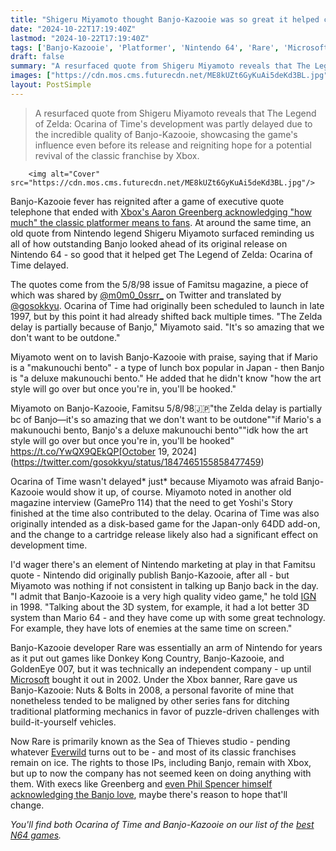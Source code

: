 ```yaml
---
title: "Shigeru Miyamoto thought Banjo-Kazooie was so great it helped convince him to delay Zelda: Ocarina of Time - 'It's so amazing that we don't want to be outdone'"
date: "2024-10-22T17:19:40Z"
lastmod: "2024-10-22T17:19:40Z"
tags: ['Banjo-Kazooie', 'Platformer', 'Nintendo 64', 'Rare', 'Microsoft', 'Xbox', 'The Legend of Zelda: Ocarina of Time', 'Shigeru Miyamoto', 'GoldenEye 007', 'Donkey Kong Country', 'Nuts & Bolts', 'Sea of Thieves', 'Everwild']
draft: false
summary: "A resurfaced quote from Shigeru Miyamoto reveals that The Legend of Zelda: Ocarina of Time's development was partly delayed due to the incredible quality of Banjo-Kazooie, showcasing the game's influence even before its release and reigniting hope for a potential revival of the classic franchise by Xbox."
images: ["https://cdn.mos.cms.futurecdn.net/ME8kUZt6GyKuAi5deKd3BL.jpg"]
layout: PostSimple
---
```

> A resurfaced quote from Shigeru Miyamoto reveals that The Legend of Zelda: Ocarina of Time's development was partly delayed due to the incredible quality of Banjo-Kazooie, showcasing the game's influence even before its release and reigniting hope for a potential revival of the classic franchise by Xbox.


        <img alt="Cover" src="https://cdn.mos.cms.futurecdn.net/ME8kUZt6GyKuAi5deKd3BL.jpg"/>
        
Banjo-Kazooie fever has reignited after a game of executive quote telephone that ended with [Xbox's Aaron Greenberg acknowledging "how much" the classic platformer means to fans](https://www.gamesradar.com/games/platformer/after-reports-that-an-xbox-exec-said-nobody-cares-about-banjo-kazooie-hes-correcting-the-record-i-absolutely-know-how-much-banjo-kazooie-means-to-our-fans/). At around the same time, an old quote from Nintendo legend Shigeru Miyamoto surfaced reminding us all of how outstanding Banjo looked ahead of its original release on Nintendo 64 - so good that it helped get The Legend of Zelda: Ocarina of Time delayed.

The quotes come from the 5/8/98 issue of Famitsu magazine, a piece of which was shared by [@m0m0_0ssrr_](https://twitter.com/m0m0_0ssrr_/status/1847144999642890416) on Twitter and translated by [@gosokkyu](https://twitter.com/gosokkyu/status/1847465155858477459). Ocarina of Time had originally been scheduled to launch in late 1997, but by this point it had already shifted back multiple times. "The Zelda delay is partially because of Banjo," Miyamoto said. "It's so amazing that we don't want to be outdone."

Miyamoto went on to lavish Banjo-Kazooie with praise, saying that if Mario is a "makunouchi bento" - a type of lunch box popular in Japan - then Banjo is "a deluxe makunouchi bento." He added that he didn't know "how the art style will go over but once you're in, you'll be hooked."

Miyamoto on Banjo-Kazooie, Famitsu 5/8/98🇯🇵"the Zelda delay is partially bc of Banjo—it's so amazing that we don't want to be outdone""if Mario's a makunouchi bento, Banjo's a deluxe makunouchi bento""idk how the art style will go over but once you're in, you'll be hooked" https://t.co/YwQX9QEkQP[October 19, 2024](https://twitter.com/gosokkyu/status/1847465155858477459)

Ocarina of Time wasn't delayed* just* because Miyamoto was afraid Banjo-Kazooie would show it up, of course. Miyamoto noted in another old magazine interview (GamePro 114) that the need to get Yoshi's Story finished at the time also contributed to the delay. Ocarina of Time was also originally intended as a disk-based game for the Japan-only 64DD add-on, and the change to a cartridge release likely also had a significant effect on development time.

I'd wager there's an element of Nintendo marketing at play in that Famitsu quote - Nintendo did originally publish Banjo-Kazooie, after all - but Miyamoto was nothing if not consistent in talking up Banjo back in the day. "I admit that Banjo-Kazooie is a very high quality video game," he told [IGN](https://www.ign.com/articles/1999/01/30/sensei-speaks) in 1998. "Talking about the 3D system, for example, it had a lot better 3D system than Mario 64 - and they have come up with some great technology. For example, they have lots of enemies at the same time on screen."

Banjo-Kazooie developer Rare was essentially an arm of Nintendo for years as it put out games like Donkey Kong Country, Banjo-Kazooie, and GoldenEye 007, but it was technically an independent company - up until [Microsoft](https://www.gamesradar.com/tag/microsoft/) bought it out in 2002. Under the Xbox banner, Rare gave us Banjo-Kazooie: Nuts & Bolts in 2008, a personal favorite of mine that nonetheless tended to be maligned by other series fans for ditching traditional platforming mechanics in favor of puzzle-driven challenges with build-it-yourself vehicles.

Now Rare is primarily known as the Sea of Thieves studio - pending whatever [Everwild](https://www.gamesradar.com/everwild-guide/) turns out to be - and most of its classic franchises remain on ice. The rights to those IPs, including Banjo, remain with Xbox, but up to now the company has not seemed keen on doing anything with them. With execs like Greenberg and [even Phil Spencer himself acknowledging the Banjo love](https://www.gamesradar.com/phil-spencer-says-xbox-game-pass-has-made-small-games-and-retro-revivals-more-viable-banjo-fans-i-hear-you/), maybe there's reason to hope that'll change. 

*You'll find both Ocarina of Time and Banjo-Kazooie on our list of the *[<em>best N64 games</em>](https://www.gamesradar.com/best-n64-games-all-time/)*.*
        